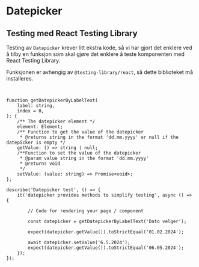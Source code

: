 
<Meta of={DatepickerStories} />

# Datepicker

<Canvas of={DatepickerStories.Standard} />
<Controls of={DatepickerStories.Standard} />


## Testing med React Testing Library

Testing av `Datepicker` krever litt ekstra kode, så vi har gjort det enklere ved å tilby en funksjon som 
skal gjøre det enklere å teste komponenten med React Testing Library.

Funksjonen er avhengig av `@testing-library/react`, så dette biblioteket må installeres.

```sh
npm i --save-dev @testing-library/react
```

```tsx
function getDatepickerByLabelText(
    label: string,
    index = 0,
): {
    /** The datepicker element */
    element: Element;
    /** Function to get the value of the datepicker
     * @returns string in the format 'dd.mm.yyyy' or null if the datepicker is empty */
    getValue: () => string | null;
    /**Function to set the value of the datepicker
     * @param value string in the format 'dd.mm.yyyy'
     * @returns void
     */
    setValue: (value: string) => Promise<void>;
};
```

```tsx
describe('Datepicker test', () => {
    it('datepicker provides methods to simplify testing', async () => {
        
        // Code for rendering your page / component

        const datepicker = getDatepickerByLabelText('Dato velger');

        expect(datepicker.getValue()).toStrictEqual('01.02.2024');
    
        await datepicker.setValue('6.5.2024');
        expect(datepicker.getValue()).toStrictEqual('06.05.2024');
    });
});

```